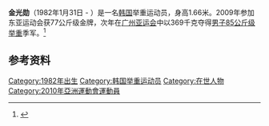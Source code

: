 {{MedalTableTop}}
{{MedalSport | 男子[[举重|举重]]}}
{{MedalCountry | {{KOR}}}}
{{MedalCompetition|[[亚运会|亚运会]]}}
{{MedalBronze|[[2010年亚洲运动会|2010年广州]]|[[2010年亚洲运动会举重比赛_-_男子85公斤级|85公斤级]]}}
{{MedalCompetition|[[东亚运动会|东亚运动会]]}}
{{MedalGold | [[2009年东亚运动会|2009年香港]] | [[2009年東亞運動會舉重比賽－男子77公斤級|77公斤級]]}}
{{MedalBottom}}
'''金光勋'''（1982年1月31日 - ）是一名[[韩国|韩国]]举重运动员，身高1.66米。2009年参加东亚运动会获77公斤级金牌，次年在[[广州亚运会|广州亚运会]]中以369千克夺得[[2010年亚洲运动会举重比赛_-_男子85公斤级|男子85公斤级举重]]季军。<ref>{{cite web|url=http://www.gz2010.cn/info/CHN_CHN/ZB/ZBB101A_WL@@@@@@@@@@@@@@@CHN_number=242358.html | language=zh-hans | title=金光勋 - 简历  |publisher=2010年广州亚运会官方网站 |accessdate=2011-08-13 }}</ref>
==参考资料==
<references />

[[Category:1982年出生|Category:1982年出生]]
[[Category:韩国举重运动员|Category:韩国举重运动员]]
[[Category:在世人物|Category:在世人物]]
[[Category:2010年亞洲運動會運動員|Category:2010年亞洲運動會運動員]]